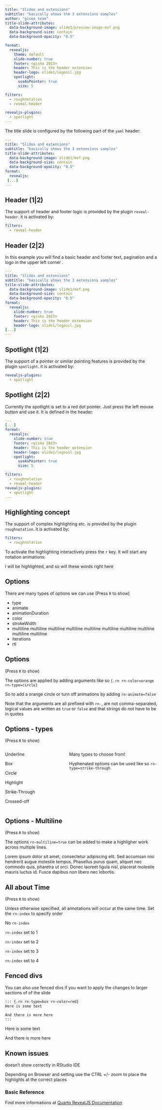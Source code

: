 ```yaml
---
title: "Slides and extensions"
subtitle: "basically shows the 3 extensions samples"
author: "gisma team"
title-slide-attributes:
  data-background-image: slide1/preview-image-mof.png
  data-background-size: contain
  data-background-opacity: "0.5"

format: 
  revealjs:
    theme: default
    slide-number: true
    footer: <gisma 2023>
    header: This is the header extension
    header-logo: slide1/logooil.jpg
    spotlight:
      useAsPointer: true
      size: 5

filters:
  - roughnotation
  - reveal-header

revealjs-plugins:
  - spotlight
---
```


The title slide is configured by the following part of the `yaml` header:

``` .yaml
---
title: "Slides and extensions"
subtitle: "basically shows the 3 extensions samples"
title-slide-attributes:
  data-background-image: slide1/mof.png
  data-background-size: contain
  data-background-opacity: "0.5"
format: 
  revealjs:
 [...]
---
```

## Header (1\|2)

The support of header and footer logic is provided by the plugin `reveal-header`. it is activated by:

``` yaml
filters:
  - reveal-header
```

## Header (2\|2)

In this example you will find a basic header and footer text, pagination and a logo in the upper left corner .

``` .yaml
---
title: "Slides and extensions"
subtitle: "basically shows the 3 extensions samples"
title-slide-attributes:
  data-background-image: slide1/mof.png
  data-background-size: contain
  data-background-opacity: "0.5"
format: 
  revealjs:
    slide-number: true
    footer: <gisma 2023>
    header: This is the header extension
    header-logo: slide1/logooil.jpg
[...]
---
```

## Spotlight (1\|2)

The support of a pointer or similar pointing features is provided by the plugin `spotlight`. it is activated by:

``` yaml
revealjs-plugins:
  - spotlight
```

## Spotlight (2\|2)

Currently the spotlight is set to a red dot pointer. Just press the left mouse button and use it. It is defined in the header:

``` .yaml
---
[...]
format: 
  revealjs:
    slide-number: true
    footer: <gisma 2023>
    header: This is the header extension
    header-logo: slide1/logooil.jpg
    spotlight:
      useAsPointer: true
      size: 5

filters:
  - roughnotation
  - reveal-header
revealjs-plugins:
  - spotlight
---
```

## Highlighting concept

The support of complex highlighting etc. is provided by the plugin `roughnotation`. it is activated by:

``` yaml
filters:
  - roughnotation
```

To activate the highlighting interactively press the `r` key. It will start any notation animations:

I will be [highlighted]{.rn}, and so will [these words right here]{.rn}

## Options

There are many types of options we can use (Press `R` to show)

-   [type]{.rn rn-type="circle"}
-   [animate]{.rn rn-animate="false"}
-   [animationDuration]{.rn rn-animationDuration="20000"}
-   [color]{.rn rn-color="blue"}
-   [strokeWidth]{.rn rn-strokeWidth="3"}
-   [multiline multiline multiline multiline multiline multiline multiline multiline multiline multiline]{.rn rn-multiline="true"}
-   [iterations]{.rn rn-iterations="1"}
-   [rtl]{.rn rn-rtl="false"}

## Options

(Press `R` to show)

The options are applied by adding arguments like so `{.rn rn-color=orange rn-type=circle}`

So to add a [orange circle]{.rn rn-color="orange" rn-type="circle"} or [turn off animations]{.rn rn-type="underline" rn-color="red" rn-animate="false"} by adding `rn-animate=false`

Note that the arguments are all prefixed with `rn-`, are [not]{.rn} comma-separated, logical values are written as `true` or `false` and that strings do not have to be in quotes

## Options - types

(Press `R` to show)

::: columns
::: {.column width="30%"}
[Underline]{.rn rn-type="underline" rn-color="red"}

[Box]{.rn rn-type="box" rn-color="purple"}

[Circle]{.rn rn-type="circle" rn-color="blue"}

[Highlight]{.rn rn-type="highlight"}

[Strike-Through]{.rn rn-type="strike-through" rn-color="green"}

[Crossed-off]{.rn rn-type="crossed-off" rn-color="orange"}
:::

::: {.column width="50%"}
Many types to choose from!

Hyphenated options can be used like so `rn-type=strike-through`
:::
:::

## Options - Multiline

(Press `R` to show)

The options `rn-multiline=true` can be added to make a highligher work across multiple lines.

Lorem ipsum dolor sit amet, consectetur adipiscing elit. [Sed accumsan nisi hendrerit augue molestie tempus. Phasellus purus quam, aliquet nec commodo quis, pharetra ut orci. Donec laoreet ligula nisl, placerat molestie mauris luctus id.]{.rn rn-multiline="true"} Fusce dapibus non libero nec lobortis.

## All about Time

(Press `R` to show)

Unless otherwise specified, all annotations will occur at the same time. Set the `rn-index` to specify order

[No `rn-index`]{.rn rn-color="red" rn-type="box"}

[`rn-index` set to 1]{.rn rn-color="orange" rn-type="box" rn-index="1"}

[`rn-index` set to 2]{.rn rn-color="yellow" rn-type="box" rn-index="2"}

[`rn-index` set to 3]{.rn rn-color="green" rn-type="box" rn-index="3"}

[`rn-index` set to 4]{.rn rn-color="blue" rn-type="box" rn-index="4"}

## Fenced divs

You can also use fenced divs if you want to apply the changes to larger sections of of the slide

``` md
::: {.rn rn-type=box rn-color=red}
Here is some text

And there is more here
:::
```

::: {.rn rn-type="box" rn-color="red"}
Here is some text

And there is more here
:::

## Known issues

doesn't show correctly in RStudio IDE

Depending on Browser and setting use the CTRL +/- zoom to place the highlights at the correct places

### Basic Reference

Find more informations at [Quarto RevealJS Documentation](https://quarto.org/docs/presentations/revealjs/)